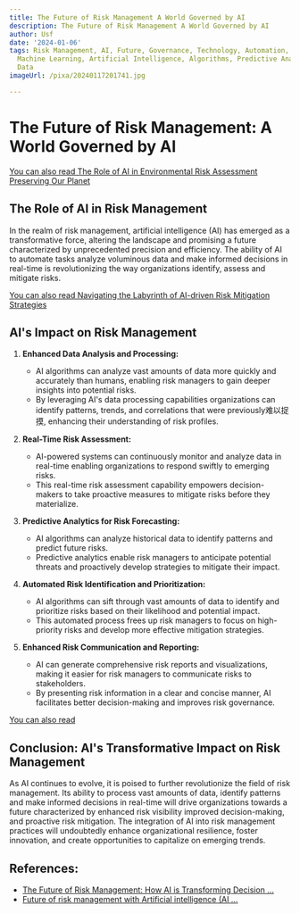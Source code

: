 ```yaml
---
title: The Future of Risk Management A World Governed by AI
description: The Future of Risk Management A World Governed by AI
author: Usf
date: '2024-01-06'
tags: Risk Management, AI, Future, Governance, Technology, Automation, Data Analysis,
  Machine Learning, Artificial Intelligence, Algorithms, Predictive Analytics, Big
  Data
imageUrl: /pixa/20240117201741.jpg

---
```

# The Future of Risk Management: A World Governed by  AI

[You can also read The Role of  AI in Environmental Risk  Assessment Preserving Our Planet](The%20Role%20of%20AI%20in%20Environmental%20Risk%20Assessment%20Preserving%20Our%20Planet)


## The Role of AI in Risk Management

In the realm of risk management, artificial intelligence (AI) has emerged as  a transformative force, altering the landscape and promising a future characterized by  unprecedented precision and efficiency. The ability of AI to automate tasks analyze voluminous data and make  informed decisions in real-time is revolutionizing the way organizations identify, assess and mitigate risks.  

[You can also read Navigating the Labyrinth of AI-driven Risk Mitigation  Strategies](Navigating%20the%20Labyrinth%20of%20AI-driven%20Risk%20Mitigation%20Strategies)


## AI's Impact  on Risk Management

1. **Enhanced Data  Analysis and Processing:**
   - AI algorithms can analyze vast amounts of data more  quickly and  accurately than humans, enabling risk managers to gain deeper insights into potential risks.
   -  By  leveraging AI's data processing capabilities organizations can identify  patterns, trends, and correlations  that were previously难以捉摸, enhancing  their understanding of  risk profiles.


2. **Real-Time Risk Assessment:**
   - AI-powered systems can continuously monitor and analyze  data in real-time enabling organizations to respond swiftly to emerging risks.
   - This real-time risk assessment capability empowers decision-makers to take proactive measures to mitigate risks before they materialize.


3. **Predictive Analytics for Risk Forecasting:**
    - AI  algorithms can analyze historical data to identify patterns and predict future risks.
   - Predictive analytics enable risk managers to anticipate potential threats and proactively develop strategies to mitigate their impact.


4. **Automated Risk Identification and Prioritization:**
   - AI algorithms can sift through vast amounts of data to identify and prioritize risks based on their likelihood and potential impact.
   - This automated process frees up risk managers to focus on high-priority risks and develop more effective  mitigation strategies.


5. **Enhanced  Risk Communication and Reporting:**
   - AI can generate comprehensive risk reports and visualizations, making it easier for risk managers to communicate risks to stakeholders.
    -  By presenting  risk information in a  clear and concise manner, AI facilitates better decision-making and improves risk governance.  

[You can also read  ]()


## Conclusion: AI's Transformative Impact on Risk Management

As AI continues to  evolve, it  is poised to further revolutionize the field of risk management. Its ability to process  vast  amounts of data, identify patterns and make informed  decisions in real-time will  drive organizations towards  a future characterized by enhanced risk visibility  improved decision-making, and proactive risk  mitigation.  The integration of  AI into risk management practices will undoubtedly enhance organizational  resilience, foster innovation, and  create opportunities to  capitalize on emerging trends.

## References:
- [The Future of Risk Management: How AI is Transforming Decision ...](https://www.linkedin.com/pulse/future-risk-management-how-ai-transforming-managers-clayton-scott)
- [Future of risk management with Artificial intelligence (AI ...](https://www.theirmindia.org/blog/future-of-risk-management-with-artificial-intelligence-ai-implementation/)
